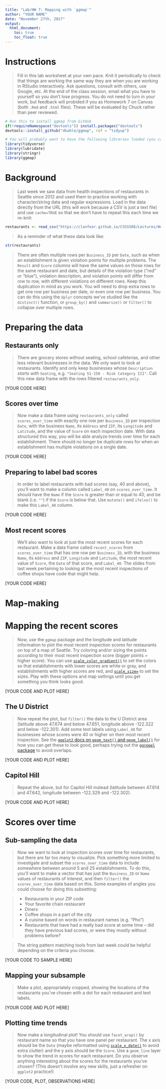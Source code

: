 ```yaml
---
title: "Lab/HW 7: Mapping with `ggmap`"
author: "YOUR NAME"
date: "November 27th, 2017"
output:
  html_document:
    toc: true
    toc_float: true
---
```


# Instructions

> Fill in this lab worksheet at your own pace. Knit it periodically to check that things are working the same way they are when you are working in RStudio interactively. Ask questions, consult with others, use Google, etc. At the end of the class session, email what you have to yourself so you don't lose progress. You do not need to turn in your work, but feedback will probided if you as Homework 7 on Canvas (both `.Rmd` and `.html` files). These will be evaluated by Chuck rather than peer reviewed.

```r
# Run this to install ggmap from GitHub
if(!requireNamespace("devtools")) install.packages("devtools")
devtools::install_github("dkahle/ggmap", ref = "tidyup")
```


```r
# You will probably want to have the following libraries loaded (you can add more in if needed):
library(tidyverse)
library(lubridate)
library(stringr)
library(ggmap)
```

# Background

> Last week we saw data from health inspections of restaurants in Seattle since 2012 and used them to practice working with character/string data and regular expressions. Load in the data directly from the URL (this will work because a CSV is just a text file) and use `cache=TRUE` so that we don't have to repeat this each time we re-knit:

```r
restaurants <- read_csv("https://clanfear.github.io/CSSS508/Lectures/Week8/restaurants.csv",  col_types = "ccccccccnnccicccciccciD")

```

> As a reminder of what these data look like:

```r
str(restaurants)
```

> There are often multiple rows per `Business_ID` per `Date`, such as when an establishment is given violation points for multiple problems. The `Result` and `Score` columns will have the same values on those rows for the same restaurant and date, but details of the violation type ("red" or "blue"), violation description, and violation points will differ from row to row, with different violations on different rows. Keep this duplication in mind as you work. You will need to drop extra rows to get one row per business per date, or even one row per business. You can do this using the `dplyr` concepts we've studied like the `distinct()` function, or `group_by()` and `summarize()` or `filter()` to collapse over multiple rows.


# Preparing the data

## Restaurants only

> There are grocery stores without seating, school cafeterias, and other less relevant businesses in the data. We only want to look at restaurants. Identify and only keep businesses whose `Description` *starts with* `Seating`, e.g. `"Seating 51-150 - Risk Category III"`. Call this new data frame with the rows filtered `restaurants_only`.

[YOUR CODE HERE]

## Scores over time

> Now make a data frame using `restaurants_only` called `scores_over_time` with exactly one row per `Business_ID` per inspection `Date`, with the business `Name`, its `Address` and `ZIP`, its `Longitude` and `Latitude`, and the value of `Score` on each inspection date. With data structured this way, you will be able analyze trends over time for each establishment. There should no longer be duplicate rows for when an establishment has multiple violations on a single date.

[YOUR CODE HERE]


## Preparing to label bad scores

> In order to label restaurants with bad scores (say, 40 and above), you'll want to make a column called `Label_40` on `scores_over_time`. It should have the `Name` if the `Score` is greater than or equal to 40, and be blank (i.e. `""`) if the `Score` is below that. Use `mutate()` and `ifelse()` to make this `Label_40` column.

[YOUR CODE HERE]

## Most recent scores

> We'll also want to look at just the most recent scores for each restaurant. Make a data frame called `recent_scores` from `scores_over_time` that has one row per `Business_ID`, with the business `Name`, its `Address` and `ZIP`, `Longitude` and `Latitude`, the most recent value of `Score`, the `Date` of that score, and `Label_40`. The slides from last week pertaining to looking at the most recent inspections of coffee shops have code that might help.

[YOUR CODE HERE]

# Map-making

# Mapping the recent scores

> Now, use the `ggmap` package and the longitude and latitude information to plot the most recent inspection scores for restaurants on top of a map of Seattle. Try coloring and/or sizing the points according to their most recent inspection score (bigger points = higher score). You can use [`scale_color_gradient()`](http://docs.ggplot2.org/current/scale_gradient.html) to set the colors so that establishments with lower scores are white or gray, and establishments with higher scores are red, and [`scale_size=`](http://docs.ggplot2.org/current/scale_size.html) to set the sizes. Play with these options and map settings until you get something you think looks good.

[YOUR CODE AND PLOT HERE]

## The U District

> Now repeat the plot, but `filter()` the data to the U District area (latitude above 47.674 and below 47.651, longitude above -122.322 and below -122.301). Add some text labels using `Label_40` for businesses whose scores were 40 or higher on their most recent inspection. See the [`ggplot2` docs on `geom_text()` and `geom_label()`](http://docs.ggplot2.org/current/geom_text.html) for how you can get these to look good, perhaps trying out the [`ggrepel` package](https://cran.r-project.org/web/packages/ggrepel/vignettes/ggrepel.html) to avoid overlaps.

[YOUR CODE AND PLOT HERE]

## Capitol Hill

> Repeat the above, but for Capitol Hill instead (latitude between 47.614 and 47.642, longitude between -122.329 and -122.302).

[YOUR CODE AND PLOT HERE]


# Scores over time


## Sub-sampling the data

> Now we want to look at inspection scores over time for restaurants, but there are far too many to visualize. Pick something more limited to investigate and subset the `scores_over_time` data to include somewhere between around 5 and 25 establishments. To do this, you'll want to make a vector that has just the `Business_ID` or `Name` values of restaurants of interest, and then `filter()` the `scores_over_time` data based on this. Some examples of angles you could choose for doing this subsetting:

> * Restaurants in your ZIP code
> * Your favorite chain restaurant
> * Diners
> * Coffee shops in a part of the city
> * A cuisine based on words in restaurant names (e.g. "Pho")
> * Restaurants that have had a really bad score at some time -- did they have previous bad scores, or were they mostly without problems before? 

> The string pattern matching tools from last week could be helpful depending on the criteria you choose.

[YOUR CODE TO SAMPLE HERE]

## Mapping your subsample

> Make a plot, appropriately cropped, showing the locations of the restaurants you've chosen with a dot for each restaurant and text labels.

[YOUR CODE AND PLOT HERE]

## Plotting time trends

> Now make a longitudinal plot! You should use `facet_wrap()` by restaurant name so that you have one panel per restaurant. The x axis should be the `Date` (maybe reformatted using [`scale_x_date()`](http://docs.ggplot2.org/current/scale_date.html) to avoid extra clutter) and the y axis should be the `Score`. Use a `geom_line` layer to show the trend in scores for each restaurant. Do you observe anything interesting about the scores for the restaurants you've chosen? (This doesn't involve any new skills, just a refresher on `ggplot2` practice!)

[YOUR CODE, PLOT, OBSERVATIONS HERE]